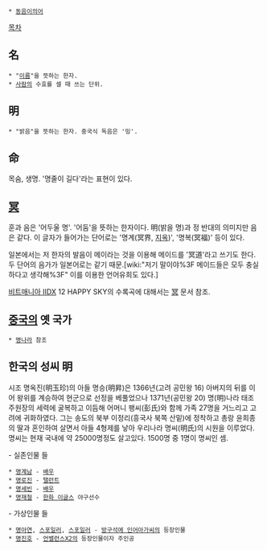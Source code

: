  * [[동음이의어]]

[[목차]]

== 名 ==
 * "[[이름]]"을 뜻하는 한자.
 * [[사람]]의 수효를 셀 때 쓰는 단위.

== 明 ==
 * "밝음"을 뜻하는 한자. 중국식 독음은 '밍'.
 

== 命 ==
목숨, 생명.
'명줄이 길다'라는 표현이 있다.

== [[冥]] ==
훈과 음은 '어두울 명'. '어둠'을 뜻하는 한자이다. 明(밝을 명)과 정 반대의 의미지만 음은 같다. 이 글자가 들어가는 단어로는 '명계(冥界, [[지옥]])', '명복(冥福)' 등이 있다.

일본에서는 저 한자의 발음이 메이라는 것을 이용해 메이드를 '冥道'라고 쓰기도 한다. 두 단어의 음가가 일본어로는 같기 때문.[wiki:"저기 말이야%3F 메이드들은 모두 충실하다고 생각해%3F" 이를 이용한 언어유희도 있다.]

[[비트매니아 IIDX]] 12 HAPPY SKY의 수록곡에 대해서는 [[冥]] 문서 참조.

== [[중국]]의 옛 국가 ==
 * [[명나라]] 참조

== 한국의 성씨 明 ==


시조 명옥진(明玉珍)의 아들 명승(明昇)은 1366년(고려 공민왕 16) 아버지의 뒤를 이어 왕위를 계승하여 현군으로 선정을 베풀었으나 1371년(공민왕 20) 명(明)나라 태조 주원장의 세력에 굴복하고 이듬해 어머니 팽씨(彭氏)와 함께 가족 27명을 거느리고 고려에 귀화하였다. 그는 송도의 북부 이정리(흥국사 북쪽 산밑)에 정착하고 총랑 윤희종의 딸과 혼인하여 살면서 아들 4형제를 낳아 우리나라 명씨(明氏)의 시원을 이루었다.
명씨는 현재 국내에 약 25000명정도 살고있다. 1500명 중 1명이 명씨인 셈.

- 실존인물 들

 * [[명계남]] - [[배우]]
 * [[명로진]] - [[탤런트]]
 * [[명세빈]] - [[배우]]
 * [[명재철]] - [[한화 이글스]] 야구선수

- 가상인물 들

 * [[명아연]], [[명정|스포일러]], [[납작이|스포일러]] - [[방구석에 인어아가씨]]의 등장인물
 * [[명진호]] - [[언밸런스X2]]의 등장인물이자 주인공
